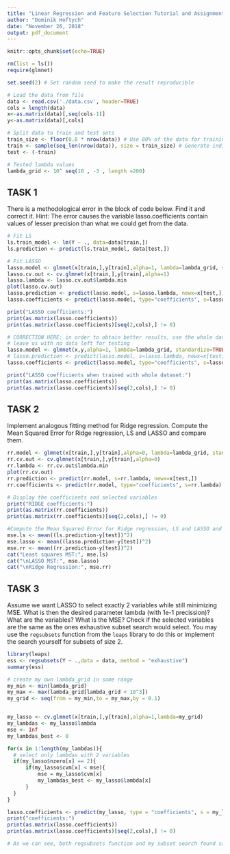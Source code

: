 ```yaml
---
title: "Linear Regression and Feature Selection Tutorial and Assignment"
author: "Dominik Hoftych"
date: "November 26, 2018"
output: pdf_document
---
```


```r
knitr::opts_chunk$set(echo=TRUE)
```

```r
rm(list = ls())
require(glmnet)

set.seed(2) # Set random seed to make the result reproducible

# Load the data from file
data <- read.csv('./data.csv', header=TRUE)
cols = length(data)
x<-as.matrix(data)[,seq(cols-1)]
y<-as.matrix(data)[,cols]

# Split data to train and test sets
train_size <- floor(0.8 * nrow(data)) # Use 80% of the data for training
train <- sample(seq_len(nrow(data)), size = train_size) # Generate indices for training data
test <- (-train)

# Tested lambda values
lambda_grid <- 10^ seq(10 , -3 , length =200)
```

## TASK 1
There is a methodological error in the block of code below. Find it and correct it.
Hint: The error causes the variable lasso.coefficients contain values of
lesser precision than what we could get from the data.

```r
# Fit LS
ls.train_model <- lm(Y ~ ., data=data[train,])
ls.prediction <- predict(ls.train_model, data[test,])

# Fit LASSO 
lasso.model <- glmnet(x[train,],y[train],alpha=1, lambda=lambda_grid, standardize=TRUE)
lasso.cv.out <- cv.glmnet(x[train,],y[train],alpha=1)
lasso.lambda <- lasso.cv.out$lambda.min
plot(lasso.cv.out)
lasso.prediction <- predict(lasso.model, s=lasso.lambda, newx=x[test,])
lasso.coefficients <- predict(lasso.model, type="coefficients", s=lasso.lambda)

print("LASSO coefficients:")
print(as.matrix(lasso.coefficients))
print(as.matrix(lasso.coefficients)[seq(2,cols),] != 0)

# CORRECTION HERE: in order to obtain better results, use the whole dataset to train the model, which would however
# leave us with no data left for testing
lasso.model <- glmnet(x,y,alpha=1, lambda=lambda_grid, standardize=TRUE)
# lasso.prediction <- predict(lasso.model, s=lasso.lambda, newx=x[test,])
lasso.coefficients <- predict(lasso.model, type="coefficients", s=lasso.lambda)

print("LASSO coefficients when trained with whole dataset:")
print(as.matrix(lasso.coefficients))
print(as.matrix(lasso.coefficients)[seq(2,cols),] != 0)

```

## TASK 2
Implement analogous fitting method for Ridge regression.  Compute the Mean
Squared Error for Ridge regression, LS and LASSO and compare them.

```r
rr.model <- glmnet(x[train,],y[train],alpha=0, lambda=lambda_grid, standardize=TRUE)
rr.cv.out <- cv.glmnet(x[train,],y[train],alpha=0)
rr.lambda <- rr.cv.out$lambda.min
plot(rr.cv.out)
rr.prediction <- predict(rr.model, s=rr.lambda, newx=x[test,])
rr.coefficients <- predict(rr.model, type="coefficients", s=rr.lambda)

# Display the coefficients and selected variables
print("RIDGE coefficients:")
print(as.matrix(rr.coefficients))
print(as.matrix(rr.coefficients)[seq(2,cols),] != 0)
```


```r
#Compute the Mean Squared Error for Ridge regression, LS and LASSO and compare them.
mse.ls <- mean((ls.prediction-y[test])^2)
mse.lasso <- mean((lasso.prediction-y[test])^2)
mse.rr <- mean((rr.prediction-y[test])^2)
cat("Least squares MST:", mse.ls)
cat("\nLASSO MST:", mse.lasso)
cat("\nRidge Regression:", mse.rr)
```

## TASK 3
Assume we want LASSO to select exactly 2 variables while still minimizing
MSE.  What is then the desired parameter lambda (with 1e-1 precission)? What are
the variables? What is the MSE?  Check if the selected variables are the same as
the ones exhaustive subset search would select.  You may use the `regsubsets`
function from the `leaps` library to do this or implement the search yourself for
subsets of size 2.

```r
library(leaps)
ess <- regsubsets(Y ~ .,data = data, method = "exhaustive")
summary(ess)

# create my own lambda_grid in some range
my_min <- min(lambda_grid)
my_max <- max(lambda_grid[lambda_grid < 10^3])
my_grid <- seq(from = my_min,to = my_max,by = 0.1)


my_lasso <- cv.glmnet(x[train,],y[train],alpha=1,lambda=my_grid)
my_lambdas <- my_lasso$lambda
mse <- Inf
my_lambdas_best <- 0

for(x in 1:length(my_lambdas)){
  # select only lambdas with 2 variables
  if(my_lasso$nzero[x] == 2){
      if(my_lasso$cvm[x] < mse){
          mse = my_lasso$cvm[x]
          my_lambdas_best <- my_lasso$lambda[x]
      }
  }
}

lasso.coefficients <- predict(my_lasso, type = "coefficients", s = my_lambdas_best)
print("coefficients:")
print(as.matrix(lasso.coefficients))
print(as.matrix(lasso.coefficients)[seq(2,cols),] != 0)

# As we can see, both regsubsets function and my subset search found same variables - x6 and x9.
```
